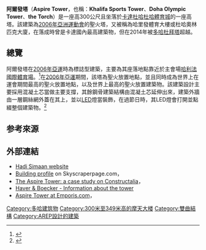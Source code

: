 {{expand|time=2012-01-23T14:07:00+00:00}}
{{noteta|G1=地名}}
{{Infobox building
|building_name  = 阿爾發塔<br>Aspire Tower
|image          =Aspire Park, Doha - panoramio (1).jpg
|caption        = 
|year_highest   = 
|year_end       = 
|plural         = 
|status         = 
|groundbreaking = 
|location       = {{QAT}}[[杜哈|杜哈]]
|built          = 2005年－2007年
|opening        = 2006年
|cost           = [[歐元|€]]133,395,000
|use            = 體育博物館、四層總統公寓、三層旋轉餐廳、兩層樓觀景台，於[[2006年亞洲運動會|2006年亞洲運動會]]期間為聖火塔。
|floor_area     = {{convert|35000|m2|sqft|abbr=off}}<ref name=skyscraperCenter>{{cite web | language = en |url=http://www.skyscrapercenter.com/building/aspire-tower/535 |title=Aspire Tower - The Skyscraper Center |work=Council on Tall Buildings and Urban Habitat |accessdate=2011-01-11 |deadurl=no |archiveurl=https://web.archive.org/web/20190919121904/https://www.floornature.com/sports-city-tower-doha-qatar-hadi-simaan-2006-4842/ |archivedate=2019-08-14 }}</ref>
|antenna_spire  = 300公尺<ref name=skyscraperCenter/>
|roof           = {{convert|238|m|ft|abbr=off}}<ref name=skyscraperCenter/>
|engineer       = 
|architect      = Hadi Simaan<ref>{{cite web | language = en |url=https://www.floornature.com/sports-city-tower-doha-qatar-hadi-simaan-2006-4842/ |title=Sports City Tower, Doha, Qatar |publisher=Floornature |accessdate=2011-01-11 |deadurl=no |archiveurl=https://web.archive.org/web/20190814181433/http://www.skyscrapercenter.com/building/aspire-tower/535 |archivedate=2019-09-19 }}</ref>
|contractor     = 
|developer      = 
|owner          = 
}}

'''阿爾發塔'''（'''Aspire Tower'''，也稱：'''Khalifa Sports Tower'''、'''Doha Olympic Tower'''、'''the Torch'''）是一座高300公尺且坐落於[[卡達|卡達]][[杜哈|杜哈]][[杜哈體育城|杜哈體育城]]的一座高塔。該建築為[[2006年亞洲運動會|2006年亞洲運動會]]的聖火塔，又被稱為哈里發體育大樓或杜哈奧林匹克大廈，在落成時曾是卡達國內最高建築物，但在2014年被[[多哈杜拜塔|多哈杜拜塔]]超越。

== 總覽 ==
阿爾發塔在[[2006年亞洲運動會|2006年亞運]]時為標誌型建築，主要為其座落地點靠近於主會場[[哈利法國際體育場|哈利法國際體育場]]。<ref>{{cite web | language = en |url=https://3dwarehouse.sketchup.com/model/d7c96dd4320914b34fb287ea7bbcf3ca/Aspire-Tower |title=Aspire Tower |publisher=3D Warehouse |accessdate=2012-01-11 |deadurl=no |archiveurl=https://web.archive.org/web/20171216173454/https://3dwarehouse.sketchup.com/model/d7c96dd4320914b34fb287ea7bbcf3ca/Aspire-Tower |archivedate=2017-12-16 }}</ref>在[[2006年亞洲運動會|2006年亞運]]期間，該塔為聖火放置地點，並且同時成為世界上在運會期間最高的聖火放置地點，以及世界上最高的聖火放置建築物。該建築設計主要採用混凝土芯當做主要支撐，其餘鋼骨建築結構由混凝土芯延伸出來，建築外牆由一層鋼絲網外蓋在其上，並以[[LED|LED]]燈當裝飾，在過節日時，其LED燈會打開並點綴整個建築物。<ref>{{cite web | language = en |url=https://archello.com/project/aspire-tower |title=Aspire Tower |publisher=archello |accessdate=2012-01-11 |deadurl=no |archiveurl=https://web.archive.org/web/20190919153054/https://archello.com/project/aspire-tower |archivedate=2019-09-19 }}</ref>

== 参考來源 ==
{{reflist}}

== 外部連結 ==
{{commons and category}}

* [https://web.archive.org/web/20070223052248/http://www.hadisimaan.com/ Hadi Simaan website]{{en}}
* [http://www.skyscraperpage.com/cities/?buildingID=44729 Building profile] on Skyscraperpage.com，{{webarchive |url=https://web.archive.org/web/20180123072122/http://skyscraperpage.com/cities/?buildingID=44729 }}{{en}}
* [https://constructalia.arcelormittal.com/en/case_study_gallery/qatar/light_and_fast_construction_for_aspire_tower The Aspire Tower: a case study on Constructalia]，{{webarchive |url=https://web.archive.org/web/20180913102930/http://constructalia.arcelormittal.com/en/case_study_gallery/qatar/light_and_fast_construction_for_aspire_tower }}{{en}}
* [https://web.archive.org/web/20090809041630/http://www.weavingideas.com/en/applications-products/architecture/projects/singleview/seiten/0/mode/1/hsref/aspire-tower.html Haver & Boecker - Information about the tower]{{en}}
* [http://www.emporis.com/application/?lng=3&nav=building&id=286515 Aspire Tower at Emporis.com]，{{webarchive |url=https://web.archive.org/web/20190814181453/https://www.emporis.com/buildings/286515/aspire-tower-doha-qatar }}{{en}}

{{摩天大楼}}
{{DEFAULTSORT:Aspire Tower}}
[[Category:多哈建筑物|Category:多哈建筑物]]
[[Category:300米至349米高的摩天大楼|Category:300米至349米高的摩天大楼]]
[[Category:雙曲結構|Category:雙曲結構]]
[[Category:AREP設計的建築|Category:AREP設計的建築]]